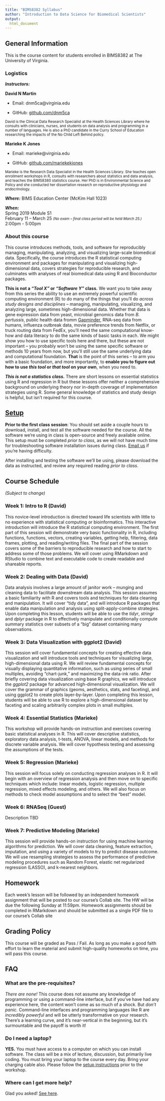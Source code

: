 ```yaml
---
title: "BIMS8382 Syllabus"
author: "Introduction to Data Science for Biomedical Scientists"
output: 
  html_document
---
```


## General Information

This is the course content for students enrolled in BIMS8382 at The University of Virginia.

### Logistics

**_Instructors:_**

**David N Martin**

- Email: dnm5ca@virginia.edu

- GitHub: [github.com/dnm5ca](https://github.com/dnm5ca)

<small>David is the Clinical Data Research Specialist at the Health Sciences Library where he consults with clinicians, nurses, and students on data analysis and programming in a number of languages. He is also a PhD candidate in the Curry School of Education researching the impacts of the No Child Left Behind policy.</small>

**Marieke K Jones**

- Email: marieke@virginia.edu

- GitHub: [github.com/mariekekjones](https://github.com/mariekekjones)

<small>Marieke is the Research Data Specialist in the Health Sciences Library. She teaches open enrollment workshops in R, consults with researchers about statistics and data analysis, and teaches the BIMS8380 statistics course. Her PhD is in Environmental Science and Policy and she conducted her dissertation research on reproductive physiology and endocrinology.</small>

**_Where:_** BIMS Education Center (McKim Hall 1023)

**_When:_**  
Spring 2019 Module S1  
February 11 – March 25 <small>_(No exam -- final class period will be held March 25.)_</small>  
2:00pm - 5:00pm  


### About this course

This course introduces methods, tools, and software for reproducibly managing, manipulating, analyzing, and visualizing large-scale biomedical data. Specifically, the course introduces the R statistical computing environment and packages for manipulating and visualizing high-dimensional data, covers strategies for reproducible research, and culminates with analyses of real biomedical data using R and Bioconductor packages.

**This is not a _"Tool X"_ or _"Software Y"_ class.** We want you to take away from this series the ability to use an extremely powerful scientific computing environment (R) to do many of the things that you’ll do _across study designs and disciplines_ -- managing, manipulating, visualizing, and analyzing large, sometimes high-dimensional data. Whether that data is gene expression data from yeast, microbial genomics data from _B. pertussis_, public health data fromm [Gapminder](http://www.gapminder.org/), RNA-seq data from humans, influenza outbreak data, movie preference trends from Netflix, or truck routing data from FedEx, you’ll need the same computational know-how and data literacy to do the same kinds of basic tasks in each. We might show you how to use specific tools here and there, but these are not important -- you probably won't be using the same specific software or methods 10 years from now, but you'll still use the same underlying data and computational foundation. **That** is the point of this series -- to arm you with a basic foundation, and more importantly, to **enable you to figure out how to use _this tool_ or _that tool_ on your own**, when you need to.

**_This is not a statistics class._** There are short lessons on essential statistics using R and regression in R but these lessons offer neither a comprehensive background on underlying theory nor in-depth coverage of implementation strategies using R. Some general knowledge of statistics and study design is helpful, but isn’t required for this course.


## [Setup](setup.html)

**Prior to the first class session**:
You should set aside a couple hours to download, install, and test all the software needed for the course. All the software we're using in class is open-source and freely available online. This setup must be completed _prior to class_, as we will not have much time for troubleshooting software installation issues during class. [Email us](people.html) if you're having difficulty.

After installing and testing the software we'll be using, please download the data as instructed, and review any required reading _prior to class_.


## Course Schedule

_(Subject to change)_

### Week 1: Intro to R (David)

This novice-level introduction is directed toward life scientists with little to no experience with statistical computing or bioinformatics. This interactive introduction will introduce the R statistical computing environment. The first part of this session will demonstrate very basic functionality in R, including functions, functions, vectors, creating variables, getting help, filtering, data frames, plotting, and reading/writing files. The final part of the session covers some of the barriers to reproducible research and how to start to address some of those problems. We will cover using RMarkdown and RStudio to combine text and executable code to create readable and shareable reports.

### Week 2: Dealing with Data (David)

Data analysis involves a large amount of janitor work – munging and cleaning data to facilitate downstream data analysis. This session assumes a basic familiarity with R and covers tools and techniques for data cleaning and manipulation. It will cover "tidy data", and will introduce R packages that enable data manipulation and analysis using split-apply-combine strategies. Upon completing this lesson, students will be able to use the _tidyr_, _stringr_ and _dplyr_ package in R to effectively manipulate and conditionally compute summary statistics over subsets of a "big" dataset containing many observations.

### Week 3: Data Visualization with ggplot2 (David)

This session will cover fundamental concepts for creating effective data visualization and will introduce tools and techniques for visualizing large, high-dimensional data using R. We will review fundamental concepts for visually displaying quantitative information, such as using series of small multiples, avoiding "chart-junk," and maximizing the data-ink ratio. After briefly covering data visualization using base R graphics, we will introduce the _ggplot2_ package for advanced high-dimensional visualization. We will cover the grammar of graphics (geoms, aesthetics, stats, and faceting), and using ggplot2 to create plots layer-by-layer. Upon completing this lesson, students will be able to use R to explore a high-dimensional dataset by faceting and scaling arbitrarily complex plots in small multiples.

### Week 4: Essential Statistics (Marieke)

This workshop will provide hands-on instruction and exercises covering basic statistical analyses in R. This will cover descriptive statistics, exploratory data analysis, t-tests, ANOVA, linear models, and methods for discrete variable analysis. We will cover hypothesis testing and assessing the assumptions of the tests.

### Week 5: Regression (Marieke)

This session will focus solely on conducting regression analyses in R. It will begin with an overview of regression analysis and then move on to specific techniques which include: linear models, logistic regression, multiple regression, mixed effects modeling, and others. We will also focus on methods to check model assumptions and to select the "best" model.

### Week 6: RNASeq (Guest)

Description TBD


### Week 7: Predictive Modeling (Marieke)

This session will provide hands-on instruction for using machine learning algorithms for prediction. We will cover data cleaning, feature extraction, imputation, and using a variety of models to try to predict disease outcome. We will use resampling strategies to assess the performance of predictive modeling procedures such as Random Forest, elastic net regularized regression (LASSO), and k-nearest neighbors.

## Homework

Each week's lesson will be followed by an independent homework assignment that will be posted to our course's Collab site. The HW will be due the following Sunday at 11:59pm. Homework assignments should be completed in RMarkdown and should be submitted as a single PDF file to our course's Collab site

## Grading Policy
This course will be graded as Pass / Fail. As long as you make a good faith effort to learn the material and submit high-quality homeworks on time, you will pass this course.

## FAQ

### What are the pre-requisites?

_There are none!_ This course does not assume any knowledge of programming or using a command-line interface, but if you've have had any experience here, the content won't come as so much of a shock. But _don't panic._ Command-line interfaces and programming languages like R are _incredibly powerful_ and will be utterly transformative on your research. There's a learning curve, and it's near-vertical in the beginning, but it's surmountable and the payoff is worth it! 


### Do I need a laptop?

**YES.** You must have access to a computer on which you can install software. The class will be a mix of lecture, discussion, but primarily live coding. You must bring your laptop to the course every day. Bring your charging cable also. Please follow the [setup instructions](setup.html) prior to the workshop.

### Where can I get more help?

Glad you asked! [See here](help.html).